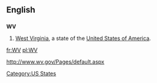 ==English==

==={{abbreviation}}===
'''WV'''

# [[West Virginia]], a state of the [[United States of America]].

[[Category:US States]]

[[fr:WV]]
[[pl:WV]]

http://www.wv.gov/Pages/default.aspx